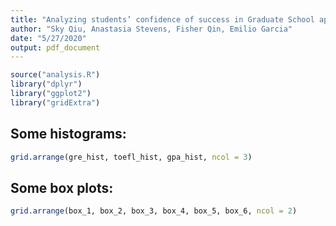 ```yaml
---
title: "Analyzing students’ confidence of success in Graduate School applications"
author: "Sky Qiu, Anastasia Stevens, Fisher Qin, Emilio Garcia"
date: "5/27/2020"
output: pdf_document
---
```


```r
source("analysis.R")
library("dplyr")
library("ggplot2")
library("gridExtra")
```

## Some histograms:

```r
grid.arrange(gre_hist, toefl_hist, gpa_hist, ncol = 3)
```

## Some box plots:

```r
grid.arrange(box_1, box_2, box_3, box_4, box_5, box_6, ncol = 2)
```


